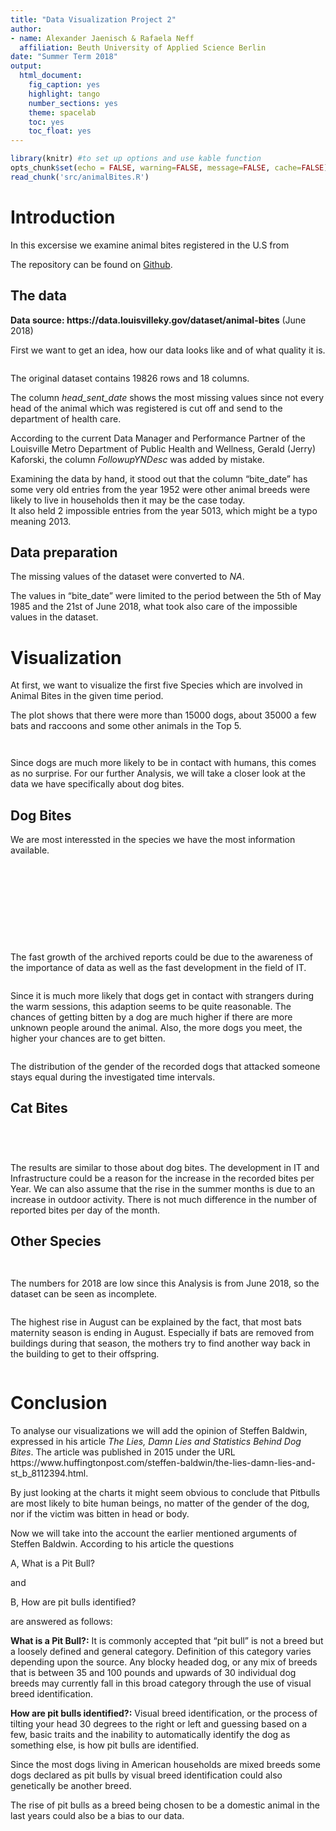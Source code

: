 ```yaml
---
title: "Data Visualization Project 2"
author: 
- name: Alexander Jaenisch & Rafaela Neff
  affiliation: Beuth University of Applied Science Berlin
date: "Summer Term 2018"
output: 
  html_document: 
    fig_caption: yes
    highlight: tango
    number_sections: yes
    theme: spacelab
    toc: yes
    toc_float: yes
---
```


```r
library(knitr) #to set up options and use kable function
opts_chunk$set(echo = FALSE, warning=FALSE, message=FALSE, cache=FALSE) #(echo = TRUE) would include all code
read_chunk('src/animalBites.R')
```

# Introduction

In this excersise we examine animal bites registered in the U.S from

The repository can be found on [Github](https://github.com/amidisturbing/datavis2018).

## The data

**Data source: https://data.louisvilleky.gov/dataset/animal-bites** (June 2018)

First we want to get an idea, how our data looks like and of what quality it is.

```r
```

The original dataset contains 19826 rows and 18 columns.

The column *head_sent_date* shows the most missing values since not every head of the animal which was registered is cut off and send to the department of health care.

According to the current Data Manager and Performance Partner of the Louisville Metro Department of Public Health and Wellness, Gerald (Jerry) Kaforski, the column *FollowupYNDesc* was added by mistake.

Examining the data by hand, it stood out that the column "bite_date" has some very old entries from the year 1952 were other animal breeds were likely to live in households then it may be the case today.  
It also held 2 impossible entries from the year 5013, which might be a typo meaning  2013.

## Data preparation

The missing values of the dataset were converted to *NA*. 

The values in "bite_date" were limited to the period between the 5th of May 1985 and the 21st of June 2018, what took also care of the impossible values in the dataset.

# Visualization

At first, we want to visualize the first five Species which are involved in Animal Bites in the given time period.

The plot shows that there were more than 15000 dogs, about 35000 a few bats and raccoons and some other animals in the Top 5.

```r
```


```r
```

Since dogs are much more likely to be in contact with humans, this comes as no surprise.
For our further Analysis, we will take a closer look at the data we have specifically about dog bites.


## Dog Bites

We are most interessted in the species we have the most information available. 

```r
```


```r
```

```r
```

```r
```

```r
```

```r
```

```r
```

```r
```

```r
```

```r
```


The fast growth of the archived reports could be due to the awareness of the importance of data as well as the fast development in the field of IT.


```r
```

Since it is much more likely that dogs get in contact with strangers during the warm sessions, this adaption seems to be quite reasonable. The chances of getting bitten by a dog are much higher if there are more unknown people around the animal. Also, the more dogs you meet, the higher your chances are to get bitten. 


```r
```


The distribution of the gender of the recorded dogs that attacked someone stays equal during the investigated time intervals.


## Cat Bites

```r
```

```r
```

```r
```

```r
```


The results are similar to those about dog bites. The development in IT and Infrastructure could be a reason for the increase in the recorded bites per Year. We can also assume that the rise in the summer months is due to an increase in outdoor activity. 
There is not much difference in the number of reported bites per day of the month.


## Other Species

```r
```

```r
```


The numbers for 2018 are low since this Analysis is from June 2018, so the dataset can be seen as incomplete.


```r
```


The highest rise in August can be explained by the fact, that most bats maternity season is ending in August. Especially if bats are removed from buildings during that season, the mothers try to find another way back in the building to get to their offspring.


```r
```

# Conclusion

To analyse our visualizations we will add the opinion of Steffen Baldwin, expressed in his article *The Lies, Damn Lies and Statistics Behind Dog Bites*. The article was published in 2015 under the URL 
https://www.huffingtonpost.com/steffen-baldwin/the-lies-damn-lies-and-st_b_8112394.html.


By just looking at the charts it might seem obvious to conclude that Pitbulls are most likely to bite human beings, no matter of the gender of the dog, nor if the victim was bitten in head or body.

Now we will take into the account the earlier mentioned arguments of Steffen Baldwin. According to his article the questions 

A, What is a Pit Bull?

and

B, How are pit bulls identified?

are answered as follows:

**What is a Pit Bull?:** It is commonly accepted that “pit bull” is not a breed but a loosely defined and general category. Definition of this category varies depending upon the source. Any blocky headed dog, or any mix of breeds that is between 35 and 100 pounds and upwards of 30 individual dog breeds may currently fall in this broad category through the use of visual breed identification. 

**How are pit bulls identified?:** Visual breed identification, or the process of tilting your head 30 degrees to the right or left and guessing based on a few, basic traits and the inability to automatically identify the dog as something else, is how pit bulls are identified.

Since the most dogs living in American households are mixed breeds some dogs declared as pit bulls by visual breed identification could also genetically be another breed. 

The rise of pit bulls as a breed being chosen to be a domestic animal in the last years could also be a bias to our data.

